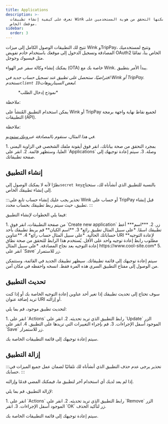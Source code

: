 ```yaml
---
title: Applications
description: >-
  تعرف على كيفية إنشاء تطبيقات Wink جديدة يمكنها التحقق من هوية المستخدمين على
  موقعك الخاص.
sidebar:
  order: 3
---
```


تتيح لك التطبيقات الوصول الكامل إلى ميزات Wink وTripPay، وتتيح لمستخدميك المصادقة وتسجيل الدخول إلى موقعك باستخدام خادم تفويض OAuth2 الخاص بنا، تمامًا مثل فيسبوك وجوجل.

يمكنك إنشاء وكالة سفر عبر الهواء (OTA) خاصة بك مع Wink. يبدأ الأمر بتطبيق.

*افتراضيًا، ستحصل على تطبيق عند تسجيل حساب جديد في Wink أو TripPay. نستخدم`client ID`لبعض السيناريوهات.*

<figure>
  <CloudinaryImage width="350" height="215" resize="scale" quality="best" alt="نموذج طلب" src="academy/application" errorImage="noimage_opaque_nyrtl0.png" />

  <figcaption>*نموذج إدخال الطلب*</figcaption>
</figure>


ملاحظة:

يمكن استخدام التطبيق المُنشأ على Wink أو TripPay لجميع نقاط نهاية واجهة برمجة التطبيقات (API).

ملاحظة:

*في هذا المثال، سنقوم بالمصادقة عبر[وينك ستوديو](https://studio.wink.travel).*

<Steps>
  1. بمجرد التحقق من صحة بياناتك، انقر فوق أيقونة ملفك الشخصي في الزاوية اليمنى العليا، وستظهر قائمة.
  2. انقر على `Applications` وصلة.
  3. سيتم إعادة توجيهك إلى صفحة تطبيقاتك.
</Steps>


## إنشاء التطبيق

نظرًا لأنه لا يمكنك الوصول إلى`secret key`بالنسبة للتطبيق الذي أنشأناه لك، ستحتاج إلى إنشاء تطبيقك الخاص.

:::تحذير
يجب عليك إنشاء حساب تابع على Wink أو حساب على TripPay قبل إنشاء تطبيق، حيث سيتم ربط تطبيقك بحساب محدد.
:::

فيما يلي الخطوات لإنشاء التطبيق:

<Steps>
  1. من صفحة التطبيقات، انقر فوق `Create new application` زر.
  2. ***اسم*** أعط تطبيقك اسمًا. *على سبيل المثال تطبيق رائع*
  3. **اسم الكيان** قم بربط تطبيقك بأحد حساباتك الحالية. *على سبيل المثال حساب رائع*
  4. **عناوين URI لإعادة التوجيه** مطلوب رابط إعادة توجيه واحد على الأقل. يُستخدم هذا الرابط للتحقق من صحة نطاق إعادة التوجيه بعد نجاح المصادقة. *على سبيل المثال https://www.cool-site.com*
  5. انقر على `Save` زر للاستمرار.
</Steps>


سيتم إعادة توجيهك إلى قائمة تطبيقاتك. سيظهر تطبيقك الجديد في القائمة، وستتمكن من الوصول إلى مفتاح التطبيق السري هذه المرة فقط. انسخه واحفظه في مكان آمن.

## تحديث التطبيق

سوف تحتاج إلى تحديث تطبيقك إذا تغير أحد عناوين إعادة التوجيه الخاصة بك أو إذا كنت تريد إضافة عنوان URI أو إزالته.

لتحديث تطبيق موجود، قم بما يلي:

<Steps>
  1. انقر على `Actions` رابط التطبيق الذي تريد تحديثه.
  2. انقر على `Update` الزر الموجود أسفل الإجراءات.
  3. قم بإجراء التغييرات التي تريدها على التطبيق.
  4. انقر على `Save` زر للاستمرار.
</Steps>


سيتم إعادة توجيهك إلى قائمة التطبيقات الخاصة بك.

## إزالة التطبيق

:::تحذير
يرجى عدم حذف التطبيق الذي أنشأناه لك تلقائيًا لضمان عمل جميع الميزات في حسابك.
:::

إذا لم يعد لديك أي استخدام آخر لتطبيق ما، فيمكنك المضي قدمًا وإزالته.

لإزالة التطبيق، قم بما يلي:

<Steps>
  1. انقر على `Actions` رابط التطبيق الذي تريد تحديثه.
  2. انقر على `Remove` الزر الموجود أسفل الإجراءات.
  3. انقر `OK` زر لتأكيد الحذف.
</Steps>


سيتم إعادة توجيهك إلى قائمة التطبيقات الخاصة بك.

